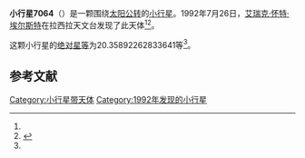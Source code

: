 {{Infobox planet
| bgcolour = #FFFFC0
| name = 7064 Montesquieu
| symbol = 
| image = 
| caption = 
| discovery = yes
| discovery_ref = 
| discoverer = [[艾瑞克·怀特·埃尔斯特|艾瑞克·怀特·埃尔斯特]]
| discovery_site = [[拉西拉天文台|拉西拉天文台]] 
| discovered = 1992年7月26日
| designations = yes
| mp_name = 
| named_after = 
| alt_names = 1992 OC5/ 1973 AH1 / 1977 XQ3 / 1988 XZ4 / 1989 YF9
| mp_category = [[主带小行星|主带小行星]]
| orbit_ref = <ref name="a">[http://ssd.jpl.nasa.gov/sbdb.cgi?sstr=7064 7064 Montesquieu] {{Wayback|url=http://ssd.jpl.nasa.gov/sbdb.cgi?sstr=7064 |date=20201124023010 }}，小行星數據庫瀏覽器（JPL Small-Body Database Browser）－[[美国国家航空航天局|美国国家航空航天局]]喷气推进实验室</ref>
| epoch = 2456400.5 (2013年4月18日更新)
| aphelion = {{convert|3.606613475773059|AU|km|3|abbr=on|lk=out}}
| perihelion = {{convert|2.677840028989734|AU|km|3|abbr=on}}
| semimajor = {{convert|3.142226752381397|AU|km|3|abbr=on}}
| eccentricity = 0.147789055
| period = 2034.486018 [[日|日]]<br />5.57[[儒略年|儒略年]]
| avg_speed = 
| inclination = .5613841418055948
| asc_node = 204.3918479179167
| mean_anomaly = 
| arg_peri = 20.35892262833641
| satellites = 
| physical_characteristics = yes
| dimensions = 
| mass = 
| density = 
| surface_grav = 
| escape_velocity = 
| sidereal_day = 
| axial_tilt = 
| pole_ecliptic_lat = 
| pole_ecliptic_lon = 
| albedo = 
| temperatures= 
| temp_name1 = 
| mean_temp_1 = 
| max_temp_1 = 
| temp_name2 = 
| max_temp_2 = 
| spectral_type = 
| abs_magnitude = 20.35892262833641
}}

'''小行星7064'''（{{lang-en|7064 Montesquieu}}）是一颗围绕[[太阳|太阳]][[公转|公转]]的[[小行星|小行星]]。1992年7月26日，[[艾瑞克·怀特·埃尔斯特|艾瑞克·怀特·埃尔斯特]]在拉西拉天文台发现了此天体<ref name="a" /><ref>{{cite news|title=小行星列表|url=http://cfa-www.harvard.edu/iau/lists/NumberedMPs.txt|accessdate=2013-07-08|newspaper=哈佛大学|archive-date=2008-05-17|archive-url=https://web.archive.org/web/20080517010638/http://cfa-www.harvard.edu/iau/lists/NumberedMPs.txt|dead-url=no}}</ref>。

这颗小行星的[[绝对星等|绝对星等]]为20.35892262833641等<ref name="a" />。

==参考文献==
{{reflist}}
{{Minor Planet Number|[[小行星7063|小行星7063]]|[[小行星7065|小行星7065]]}}

{{小天体}}

[[Category:小行星带天体|Category:小行星带天体]]
[[Category:1992年发现的小行星|Category:1992年发现的小行星]]

{{asteroid-stub}}